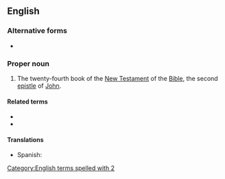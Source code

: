 ==English==

===Alternative forms===
* {{l|en|2 Joh.}} {{qualifier|rare abbreviation}}

===Proper noun===
{{en-proper noun}}
{{book of the Bible|Second Epistle of John}}

# {{label|en|biblical}} The twenty-fourth book of the [[New Testament]] of the [[Bible]], the second [[epistle]] of [[John]].

====Related terms====
* {{l|en|1 John}}
* {{l|en|3 John}}

====Translations====
{{trans-top|Book of the Bible}}
* Spanish: {{t|es|2 Juan|m}}
{{trans-mid}}
{{trans-bottom}}

[[Category:English terms spelled with 2]]